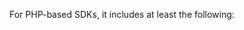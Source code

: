 For PHP-based SDKs, it includes at least the following:

<!-- TODO: needs translation to PHP (let's implement it first):


```php
{
  "transaction_context": {
    "name": string  # human-readable identifier, like "GET /users"
    "op": string  # short description of transaction type, like "pageload"
  },
  "parent_sampled": bool  # if this transaction has a parent, its sampling decision
  ...  # custom context as passed to `start_transaction`
}
``` -->
